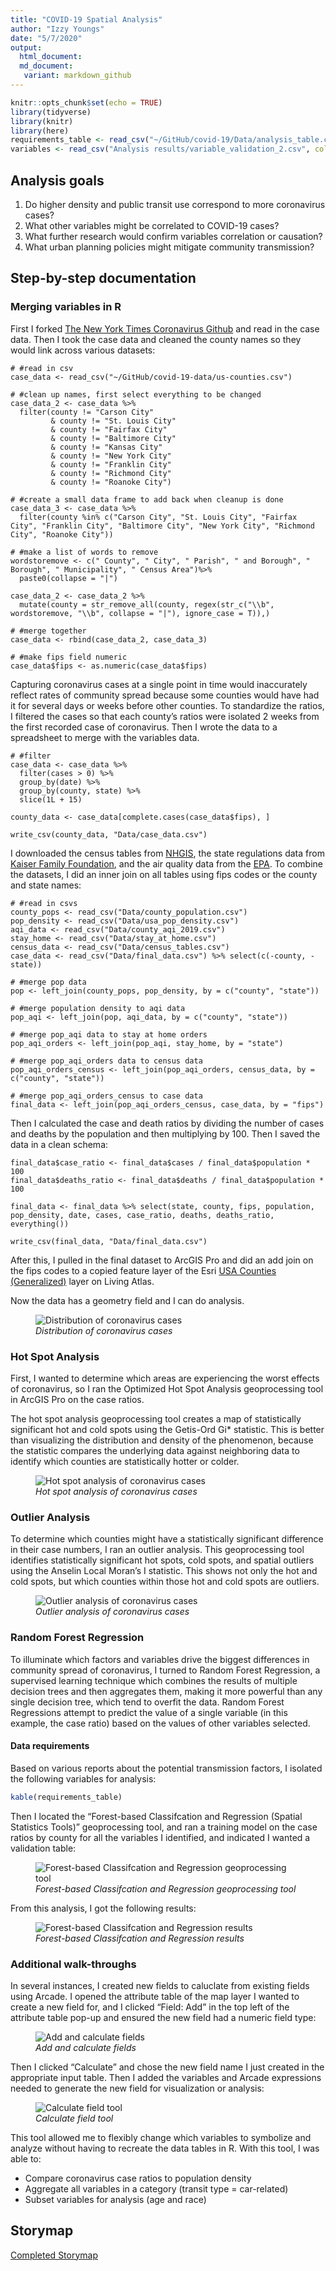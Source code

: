 ```yaml
---
title: "COVID-19 Spatial Analysis"
author: "Izzy Youngs"
date: "5/7/2020"
output: 
  html_document:
  md_document:
   variant: markdown_github
---
```


```r
knitr::opts_chunk$set(echo = TRUE)
library(tidyverse)
library(knitr)
library(here)
requirements_table <- read_csv("~/GitHub/covid-19/Data/analysis_table.csv")
variables <- read_csv("Analysis results/variable_validation_2.csv", col_names = TRUE)
```

## Analysis goals
1. Do higher density and public transit use correspond to more coronavirus cases?
2. What other variables might be correlated to COVID-19 cases?
3. What further research would confirm variables correlation or causation?
4. What urban planning policies might mitigate community transmission?

## Step-by-step documentation

### Merging variables in R

First I forked [The New York Times Coronavirus Github](https://github.com/nytimes/covid-19-data) and read in the case data. Then I took the case data and cleaned the county names so they would link across various datasets:

```
# #read in csv
case_data <- read_csv("~/GitHub/covid-19-data/us-counties.csv")
  
# #clean up names, first select everything to be changed
case_data_2 <- case_data %>% 
  filter(county != "Carson City" 
         & county != "St. Louis City" 
         & county != "Fairfax City" 
         & county != "Baltimore City"
         & county != "Kansas City"
         & county != "New York City"
         & county != "Franklin City"
         & county != "Richmond City"
         & county != "Roanoke City")

# #create a small data frame to add back when cleanup is done
case_data_3 <- case_data %>% 
  filter(county %in% c("Carson City", "St. Louis City", "Fairfax City", "Franklin City", "Baltimore City", "New York City", "Richmond City", "Roanoke City")) 

# #make a list of words to remove
wordstoremove <- c(" County", " City", " Parish", " and Borough", " Borough", " Municipality", " Census Area")%>% 
  paste0(collapse = "|")

case_data_2 <- case_data_2 %>%
  mutate(county = str_remove_all(county, regex(str_c("\\b", wordstoremove, "\\b", collapse = "|"), ignore_case = T)),)

# #merge together
case_data <- rbind(case_data_2, case_data_3)

# #make fips field numeric
case_data$fips <- as.numeric(case_data$fips)
```

Capturing coronavirus cases at a single point in time would inaccurately reflect rates of community spread because some counties would have had it for several days or weeks before other counties. To standardize the ratios, I filtered the cases so that each county's ratios were isolated 2 weeks from the first recorded case of coronavirus. Then I wrote the data to a spreadsheet to merge with the variables data.

```
# #filter
case_data <- case_data %>%
  filter(cases > 0) %>%
  group_by(date) %>%
  group_by(county, state) %>%
  slice(1L + 15)

county_data <- case_data[complete.cases(case_data$fips), ]

write_csv(county_data, "Data/case_data.csv")
```

I downloaded the census tables from [NHGIS](https://www.nhgis.org/), the state regulations data from [Kaiser Family Foundation](https://www.kff.org/health-costs/issue-brief/state-data-and-policy-actions-to-address-coronavirus/), and the air quality data from the [EPA](https://aqs.epa.gov/aqsweb/airdata/download_files.html). To combine the datasets, I did an inner join on all tables using fips codes or the county and state names:

```
# #read in csvs
county_pops <- read_csv("Data/county_population.csv")
pop_density <- read_csv("Data/usa_pop_density.csv")
aqi_data <- read_csv("Data/county_aqi_2019.csv")
stay_home <- read_csv("Data/stay_at_home.csv")
census_data <- read_csv("Data/census_tables.csv")
case_data <- read_csv("Data/final_data.csv") %>% select(c(-county, -state))

# #merge pop data
pop <- left_join(county_pops, pop_density, by = c("county", "state"))

# #merge population density to aqi data
pop_aqi <- left_join(pop, aqi_data, by = c("county", "state"))

# #merge pop_aqi data to stay at home orders
pop_aqi_orders <- left_join(pop_aqi, stay_home, by = "state")

# #merge pop_aqi_orders data to census data
pop_aqi_orders_census <- left_join(pop_aqi_orders, census_data, by = c("county", "state"))

# #merge pop_aqi_orders_census to case data
final_data <- left_join(pop_aqi_orders_census, case_data, by = "fips")
```

Then I calculated the case and death ratios by dividing the number of cases and deaths by the population and then multiplying by 100. Then I saved the data in a clean schema:

```
final_data$case_ratio <- final_data$cases / final_data$population * 100
final_data$deaths_ratio <- final_data$deaths / final_data$population * 100

final_data <- final_data %>% select(state, county, fips, population, pop_density, date, cases, case_ratio, deaths, deaths_ratio, everything())

write_csv(final_data, "Data/final_data.csv")
```

After this, I pulled in the final dataset to ArcGIS Pro and did an add join on the fips codes to a copied feature layer of the Esri [USA Counties (Generalized)](https://georgetownuniv.maps.arcgis.com/home/item.html?id=7566e0221e5646f99ea249a197116605) layer on Living Atlas.

Now the data has a geometry field and I can do analysis.

![*Distribution of coronavirus cases*](Photos/covidfeatures.PNG)


### Hot Spot Analysis

First, I wanted to determine which areas are experiencing the worst effects of coronavirus, so I ran the Optimized Hot Spot Analysis geoprocessing tool in ArcGIS Pro on the case ratios.

The hot spot analysis geoprocessing tool creates a map of statistically significant hot and cold spots using the Getis-Ord Gi* statistic. This is better than visualizing the distribution and density of the phenomenon, because the statistic compares the underlying data against neighboring data to identify which counties are statistically hotter or colder.

![*Hot spot analysis of coronavirus cases*](Photos/hotspot.PNG)

### Outlier Analysis

To determine which counties might have a statistically significant difference in their case numbers, I ran an outlier analysis. This geoprocessing tool identifies statistically significant hot spots, cold spots, and spatial outliers using the Anselin Local Moran's I statistic. This shows not only the hot and cold spots, but which counties within those hot and cold spots are outliers.

![*Outlier analysis of coronavirus cases*](Photos/outlier.PNG)

### Random Forest Regression

To illuminate which factors and variables drive the biggest differences in community spread of coronavirus, I turned to Random Forest Regression, a supervised learning technique which combines the results of multiple decision trees and then aggregates them, making it more powerful than any single decision tree, which tend to overfit the data. Random Forest Regressions attempt to predict the value of a single variable (in this example, the case ratio) based on the values of other variables selected.


#### Data requirements

Based on various reports about the potential transmission factors, I isolated the following variables for analysis:

```r
kable(requirements_table)
```

Then I located the "Forest-based Classifcation and Regression (Spatial Statistics Tools)" geoprocessing tool, and ran a training model on the case ratios by county for all the variables I identified, and indicated I wanted a validation table:

![*Forest-based Classifcation and Regression geoprocessing tool*](forest_regression.PNG)

From this analysis, I got the following results:

![*Forest-based Classifcation and Regression results*](Photos/variables.png)

### Additional walk-throughs

In several instances, I created new fields to caluclate from existing fields using Arcade. I opened the attribute table of the map layer I wanted to create a new field for, and I clicked "Field: Add" in the top left of the attribute table pop-up and ensured the new field had a numeric field type:

![*Add and calculate fields*](Photos/add_calculate.PNG)

Then I clicked "Calculate" and chose the new field name I just created in the appropriate input table. Then I added the variables and Arcade expressions needed to generate the new field for visualization or analysis:

![*Calculate field tool*](Photos/calculate.png)

This tool allowed me to flexibly change which variables to symbolize and analyze without having to recreate the data tables in R. With this tool, I was able to:

* Compare coronavirus case ratios to population density
* Aggregate all variables in a category (transit type = car-related)
* Subset variables for analysis (age and race)

## Storymap
[Completed Storymap](https://storymaps.arcgis.com/stories/078d683198194fc5973907cfd303171f)